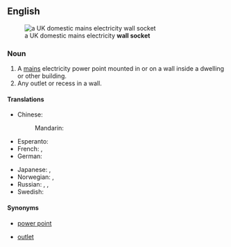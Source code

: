 ==English==
[[File:UK BS1363 double wall socket.jpg|thumb|right|a UK domestic mains electricity '''wall socket''']]

===Noun===
{{en-noun|sg=[[wall]] [[socket]]}}

# A [[mains]] electricity power point mounted in or on a wall inside a dwelling or other building.
# Any outlet or recess in a wall.

====Translations====
{{trans-top|electricity power point}}
* Chinese:
*: Mandarin: {{t|zh|插座|tr=chāzuò|sc=Hani}}
* Esperanto: {{t|eo|kontaktingo}}
* French: {{t|fr|prise|f}}, {{t|fr|prise murale|f}}
* German: {{t|de|Steckdose|f}}
{{trans-mid}}
* Japanese: {{t|ja|コンセント|tr=konsento|sc=Jpan}}, {{t|ja|ソケット|tr=soketto|sc=Jpan}}
* Norwegian: {{t|no|stikkontakt|m}}, {{t|no|stikk|n}}
* Russian: {{t|ru|розетка|f|tr=rozétka|sc=Cyrl}}, {{t|ru|электророзетка|f|tr=elektrorozétka|sc=Cyrl}}, {{t|ru|гнездо|n|tr=gnezdó|sc=Cyrl}}
* Swedish: {{t|sv|vägguttag|n}}
{{trans-bottom}}

====Synonyms====
* {{sense|electricity}} [[power point]]
* [[outlet]]